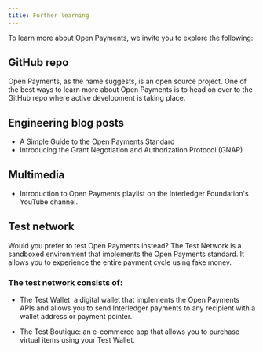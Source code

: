 ```yaml
---
title: Further learning
---
```



To learn more about Open Payments, we invite you to explore the following:

## GitHub repo

Open Payments, as the name suggests, is an open source project. One of the best ways to learn more about Open Payments is to head on over to the <LinkOut href='https://github.com/interledger/open-payments/'>GitHub repo</LinkOut> where active development is taking place.

## Engineering blog posts

- A <LinkOut href='https://interledger.org/developers/blog/simple-open-payments-guide/'>Simple Guide to the Open Payments Standard</LinkOut>
- Introducing the <LinkOut href='https://interledger.org/developers/blog/open-payments-cinderella-story/'>Grant Negotiation and Authorization Protocol (GNAP)</LinkOut>

## Multimedia

- Introduction to <LinkOut href='https://www.youtube.com/playlist?list=PLDHju0onYcAJakrsF-I7LK_0phEqurn46'> Open Payments playlist</LinkOut> on the Interledger Foundation's YouTube channel.

## Test network

Would you prefer to test Open Payments instead? The Test Network is a sandboxed environment that implements the Open Payments standard. It allows you to experience the entire payment cycle using fake money.

### The test network consists of:

- The <LinkOut href='https://wallet.interledger-test.dev/'>Test Wallet</LinkOut>: a digital wallet that implements the Open Payments APIs and allows you to send Interledger payments to any recipient with a wallet address or payment pointer.

- The <LinkOut href='https://boutique.interledger-test.dev/products'>Test Boutique</LinkOut>: an e-commerce app that allows you to purchase virtual items using your Test Wallet.
